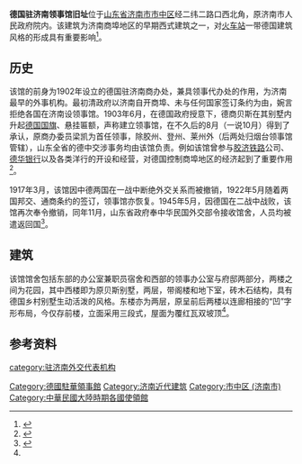 {{文物保护单位
| 级别 = 全国
| Cat = 山东全国重点文物保护单位
| 图片 = [[File:Former_German_Consulate_in_Jinan_2010-05.JPG|260px]]<br><small>东部馆舍，原为办公室兼职员宿舍</small>
| 名称 = 济南纬二路近现代建筑群
| 子项 = 德国领事馆旧址
| 编号 = 7-1780
| 分类 = 近现代重要史迹及代表性建筑
| 时代 = 1901年
| 所在 = [[济南市|济南市]][[市中区_(济南市)|市中区]]
| 登录 = 2013年3月
}}

'''德国驻济南领事馆旧址'''位于[[山东省|山东省]][[济南市|济南市]][[市中区_(济南市)|市中区]]经二纬二路口西北角，原济南市人民政府院内。该建筑为济南商埠地区的早期西式建筑之一，对[[津浦铁路济南车站旧址|火车站]]一带德国建筑风格的形成具有重要影响<ref>{{cite web|url=http://61.133.102.60/common/news.asp?n_id=88|title=《济南历史优秀建筑－原德国驻济领事馆》|accessdate=2010-01-18|work=|publisher=中共济南市委党校图书馆}}{{dead link|date=2018年2月 |bot=InternetArchiveBot |fix-attempted=yes }}</ref>。

== 历史 ==
该馆的前身为1902年设立的德国驻济南商办处，兼具领事代办处的作用，为济南最早的外事机构。最初清政府以济南自开商埠、未与任何国家签订条约为由，婉言拒绝各国在济南设领事馆。1903年6月，在德国政府授意下，德商贝斯在其别墅内升起[[德国国旗|德国国旗]]、悬挂匾额，声称建立领事馆，在不久后的8月（一说10月）得到了承认，原商办委员梁凯为首任领事，除胶州、登州、莱州外（后两处归烟台领事馆管辖），山东全省的德中交涉事务均由该馆负责。例如该馆曾参与[[胶济铁路|胶济铁路]]公司、[[德华银行济南分行旧址|德华银行]]以及各类洋行的开设和经营，对德国控制商埠地区的经济起到了重要作用<ref name="multiple1">{{cite web|url=http://paper.dzwww.com/shrb/data/20090824/html/35/content_1.html|title=《德商贝斯在家“自建”领事馆　英国总领事馆最早设在南新街》|accessdate=2010-01-18|work=|publisher=大众网|archive-date=2013-10-29|archive-url=https://web.archive.org/web/20131029194414/http://paper.dzwww.com/shrb/data/20090824/html/35/content_1.html|dead-url=no}}</ref>。

1917年3月，该馆因中德两国在一战中断绝外交关系而被撤销，1922年5月随着两国邦交、通商条约的签订，领事馆亦恢复。1945年5月，因德国在二战中战败，该馆再次奉令撤销，同年11月，山东省政府奉中华民国外交部令接收馆舍，人员均被遣返回国<ref>{{cite web|url=http://www.infobase.gov.cn/bin/mse.exe?seachword=&K=a&A=13&rec=70&run=13|title=《山东省省情资料库-市中区志-第三卷 外国领馆与外侨-第一类 领（事）馆》|accessdate=2010-01-18|work=|publisher=山东省情网|deadurl=yes|archiveurl=https://web.archive.org/web/20131221041116/http://www.infobase.gov.cn/bin/mse.exe?seachword=|archivedate=2013-12-21}}</ref>。

== 建筑 ==
该馆馆舍包括东部的办公室兼职员宿舍和西部的领事办公室与府邸两部分，两楼之间为花园，其中西楼即为原贝斯别墅，两层，带阁楼和地下室，砖木石结构，具有德国乡村别墅生动活泼的风格。东楼亦为两层，原呈前后两楼以连廊相接的“凹”字形布局，今仅存前楼，立面采用三段式，屋面为覆红瓦双坡顶<ref name="multiple1" />。

==参考资料==
{{reflist|2}}
{{德國駐外機構}}
{{中德关系}}
{{山东全国重点文物保护单位}}
{{济南近代历史文化专题}}
[[Category:德國駐華領事館|Category:德國駐華領事館]]
[[category:驻济南外交代表机构|category:驻济南外交代表机构]]
[[Category:济南近代建筑|Category:济南近代建筑]]
[[Category:市中区_(济南市)|Category:市中区 (济南市)]]
[[Category:中華民國大陸時期各國使領館|Category:中華民國大陸時期各國使領館]]